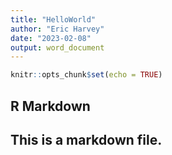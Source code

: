 ---
title: "HelloWorld"
author: "Eric Harvey"
date: "2023-02-08"
output: word_document
---

```{r setup, include=FALSE}
knitr::opts_chunk$set(echo = TRUE)
```

## R Markdown

## This is a markdown file.

